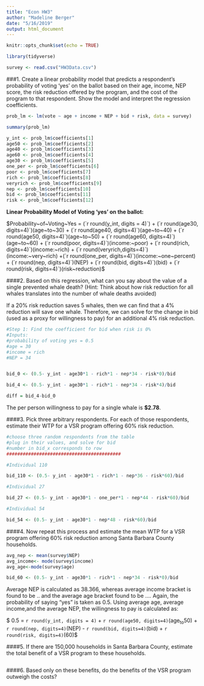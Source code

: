 ```yaml
---
title: "Econ HW3"
author: "Madeline Berger"
date: "5/16/2019"
output: html_document
---
```


```r
knitr::opts_chunk$set(echo = TRUE)

library(tidyverse)

survey <- read.csv("HW3Data.csv")


```


###1. Create a linear probability model that predicts a respondent’s probability of voting ‘yes’ on the ballot based on their age, income, NEP score, the risk reduction offered by the program, and the cost of the program to that respondent. Show the model and interpret the regression coefficients.
```r

prob_lm <- lm(vote ~ age + income + NEP + bid + risk, data = survey)

summary(prob_lm)

y_int <- prob_lm$coefficients[1]
age50 <- prob_lm$coefficients[2]
age40 <- prob_lm$coefficients[3]
age60 <- prob_lm$coefficients[4]
age30 <- prob_lm$coefficients[5]
one_per <- prob_lm$coefficients[6]
poor <- prob_lm$coefficients[7]
rich <- prob_lm$coefficients[8]
veryrich <- prob_lm$coefficients[9]
nep <- prob_lm$coefficients[10]
bid <- prob_lm$coefficients[11]
risk <- prob_lm$coefficients[12]


```

**Linear Probability Model of Voting 'yes' on the ballot:**  
  
$Probability~of~Voting~Yes = (`r round(y_int, digits = 4)`) + (`r round(age30, digits=4)`)(age~to~30) + (`r round(age40, digits=4)`)(age~to~40) + (`r round(age50, digits=4)`)(age~to~50) + (`r round(age60, digits=4)`)(age~to~60) + (`r round(poor, digits=4)`)(income:~poor) + (`r round(rich, digits=4)`)(income:~rich) + (`r round(veryrich,digits=4)`)(income:~very~rich) +(`r round(one_per, digits=4)`)(income:~one~percent) +  (`r round(nep, digits=4)`)(NEP) + (`r round(bid, digits=4)`)(bid) + (`r round(risk, digits=4)`)(risk~reduction)$


####2. Based on this regression, what can you say about the value of a single prevented whale death? (Hint: Think about how risk reduction for all whales translates into the number of whale deaths avoided)


If a 20% risk reduction saves 5 whales, then we can find that a 4% reduction will save one whale. Therefore, we can solve for the change in bid (used as a proxy for willingness to pay) for an additional 4% risk reduction.
```r
#Step 1: Find the coefficient for bid when risk is 0%
#Inputs:
#probability of voting yes = 0.5
#age = 30
#income = rich 
#NEP = 34


bid_0 <- (0.5- y_int - age30*1 - rich*1 - nep*34 - risk*0)/bid

bid_4 <- (0.5- y_int - age30*1 - rich*1 - nep*34 - risk*4)/bid

diff = bid_4-bid_0

```
The per person willingness to pay for a single whale is **$2.78**.



####3. Pick three arbitrary respondents. For each of those respondents, estimate their WTP for a VSR program offering 60% risk reduction.

```r
#choose three random respondents from the table 
#plug in their values, and solve for bid
#number in bid_x corresponds to row
##########################################

#Individual 110

bid_110 <- (0.5- y_int - age30*1 - rich*1 - nep*36 - risk*60)/bid

#Individual 27

bid_27 <- (0.5- y_int - age30*1 - one_per*1 - nep*44 - risk*60)/bid

#Individual 54

bid_54 <- (0.5- y_int - age30*1 - nep*48 - risk*60)/bid

```


####4. Now repeat this process and estimate the mean WTP for a VSR program offering 60% risk reduction among Santa Barbara County households.
```r


avg_nep <- mean(survey$NEP)
avg_income<- mode(survey$income)
avg_age<-mode(survey$age)

bid_60 <- (0.5- y_int - age30*1 - rich*1 - nep*34 - risk*0)/bid


```
Average NEP is calculated as 38.366, whereas average income bracket is found to be .. and the average age bracket found to be ....
Again, the probability of saying "yes" is taken as 0.5. Using average age, average income,and the average NEP, the willingness to pay is calculated as:

$ 0.5 = `r round(y_int, digits = 4)` + `r round(age50, digits=4)`(age~to~50) + `r round(nep, digits=4)`(NEP) - `r round(bid, digits=4)`(bid) + `r round(risk, digits=4)`(60)$  



####5. If there are 150,000 households in Santa Barbara County, estimate the total benefit of a VSR program to these households.
```r

```


####6. Based only on these benefits, do the benefits of the VSR program outweigh the costs?
```r

```

